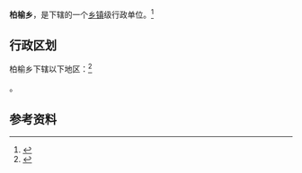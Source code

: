 {{中国乡级行政区|21/12/23/203/000}}

'''柏榆乡'''，是{{PRC admin/fullname|21/12/23/203/000|3}}下辖的一个[[乡镇|乡镇]]级行政单位。<ref>{{PRC admin/ref sgc|{{PRC admin/parent|21/12/23/203/000}}}}</ref>

== 行政区划 ==

柏榆乡下辖以下地区：<ref>{{PRC admin/ref sgc|21/12/23/203/000}}</ref>

{{PRC admin/children|21/12/23/203/000}}。

== 参考资料 ==

{{reflist}}

{{行政区划小作品}}
{{PRC admin/navcat|21/12/23/203/000}}
